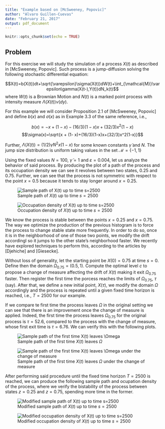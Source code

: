 ---
title: "Example based on [McSweeney, Popovic]"
author: "Alvaro Guillen-Cuevas"
date: "February 21, 2017"
output: pdf_document
---

```{r setup, include=FALSE}
knitr::opts_chunk$set(echo = TRUE)
```

## Problem

For this exercise we will study the simulation of a process $X(t)$ as described in [McSweeney, Popovic]. Such process is a jump-diffusion solving the following stochastic differential equation:

$$X(t)=b(X(t))dt+\sqrt{\varepsilon}\sigma(X(t))dW(t)+\int_{\mathcal{M}}\varepsilon\gamma(X(t-),Y(t))dN_k(t)$$
where $W(t)$ is a Brownian Motion and $N(t)$ is a marked point process with intensity measure $\Lambda(X(t))\nu(dy)$.

For this example we will consider Proposition 2.1 of [McSweeney, Popovic] and define $b(x)$ and $\sigma(x)$ as in Example 3.3 of the same reference, i.e.,

$$b(x)=-x + (1- x)-(16/3)(1-x)x+(32/3)x^2(1-x)$$
$$\sigma(x)=\sqrt{x + (1- x)+(16/3)(1-x)x+(32/3)x^2(1-x)}$$

Further, $\Lambda(X(t))=(1/2)\tilde{\gamma}N^2x(1-x)$ for some known constants $\tilde{\gamma}$ and $N$. The jump size distribution is uniform taking values in the set $\mathcal{M}=\{-1,1\}$

Using the fixed values  $N=100$, $\tilde{\gamma}=1$ and $\varepsilon=0.004$, let us analyze the behavior of said process. By producing the plot of a path of the process and its occupation density we can see it revolves between two states, $0.25$ and $0.75$. Further, we can see that the process is not symmetric with respect to the point $x=0.5$ because it tends to stay longer around $x=0.25$.

![Sample path of $X(t)$ up to time $s=2500$](C:/Users/User/Documents/Concordia/Research/Git/Djehiche_Giesecke/original.png)

![Occupation density of $X(t)$ up to time $s=2500$](C:/Users/User/Documents/Concordia/Research/Git/Djehiche_Giesecke/original_hist.png)

We know the process is stable between the points $x=0.25$ and $x=0.75$. The way we optimize the production of the previous histogram is to force the process to change stable state more frequently. In order to do so, once it is in the neighborhood of one of those two points, we modify the drift accordingl so it jumps to the other state's neighborhood faster. We recently have explored techniques to perform this, according to the articles by [Djehiche] and [Giesecke].

Without loss of generality, let the starting point be $X(0)=0.75$ at time $s=0$. Define then the domain $\Omega_{0.75}=(0.5,1)$. Compute the optimal level $c$ to propose a change of measure affecting the drift of $X(t)$ making it exit $\Omega_{0.75}$ faster. Then register the first time the porcess reaches the limits of $\Omega_{0.75}$, $\tau$ (say). After that, we define a new initial point, $X(\tau)$, we modify the domain $\Omega$ accordingly and the process is repeated until a given fixed time horizon is reached, i.e., $T=2500$ for our example.

If we compare te first time the process leaves $\Omega$ in the original setting we can see that there is an improvement once the change of measure is applied. Indeed, the first time the process leaves $\Omega_{0.75}$ for the original process is $\tau=52.6$, compared to the process with the change of measure, whose first exit time is $\tau=6.76$. We can verify this with the following plots.

![Sample path of the first time $X(t)$ leaves $\Omega$](C:/Users/User/Documents/Concordia/Research/Git/Djehiche_Giesecke/original_detail.png)

![Sample path of the first time $X(t)$ leaves $\Omega$ under the change of measure](C:/Users/User/Documents/Concordia/Research/Git/Djehiche_Giesecke/new_detail.png)


After performing said procedure until the fixed time horizon $T=2500$ is reached, we can produce the following sample path and ocupation density of the process, where we verify the bistability of the process between states $z=0.25$ and $z=0.75$, spending more time in the former.

![Modified sample path of $X(t)$ up to time $s=2500$](C:/Users/User/Documents/Concordia/Research/Git/Djehiche_Giesecke/new.png)

![Modified occupation density of $X(t)$ up to time $s=2500$](C:/Users/User/Documents/Concordia/Research/Git/Djehiche_Giesecke/new_hist.png)

